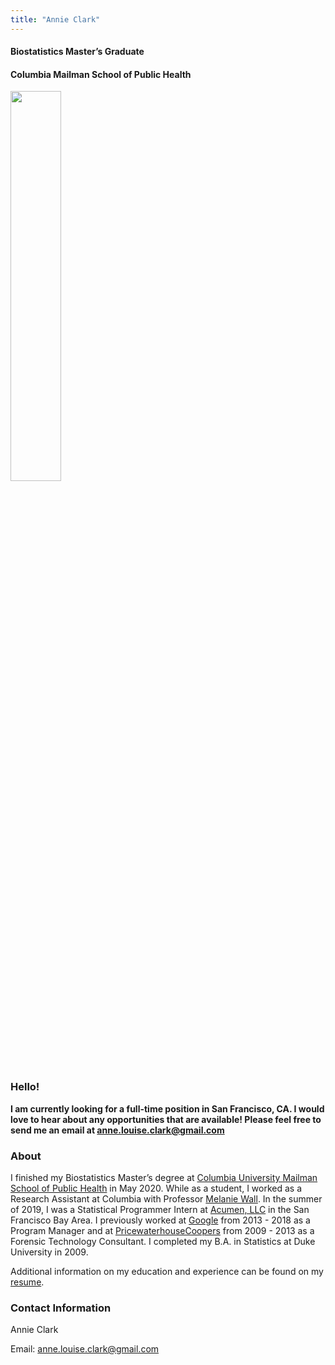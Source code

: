 ```yaml
---
title: "Annie Clark"
---
```


#### Biostatistics Master's Graduate
#### Columbia Mailman School of Public Health

<img src = "images/annie.png" style = "width:40%">

### Hello!

<b>I am currently looking for a full-time position in San Francisco, CA. I would love to hear about any opportunities that are available! Please feel free to send me an email at [anne.louise.clark@gmail.com](mailto:anne.louise.clark@gmail.com)</b><br> 

### About

I finished my Biostatistics Master's degree at [Columbia University Mailman School of Public Health](https://www.mailman.columbia.edu/academics/departments/biostatistics) in May 2020. While as a student, I worked as a Research Assistant at Columbia with Professor [Melanie Wall](http://www.columbia.edu/~mmw2177/). In the summer of 2019, I was a Statistical Programmer Intern at [Acumen, LLC](https://www.acumenllc.com/) in the San Francisco Bay Area. I previously worked at [Google](https://www.google.com) from 2013 - 2018 as a Program Manager and at [PricewaterhouseCoopers](https://www.pwc.com/sg/en/services/consulting/forensics/forensic-technology-solutions.html) from 2009 - 2013 as a Forensic Technology Consultant. I completed my B.A. in Statistics at Duke University in 2009. 

Additional information on my education and experience can be found on my [resume](annieclark_resume_202005.pdf). <br> 

### Contact Information

Annie Clark<br> 

Email: [anne.louise.clark@gmail.com](mailto:anne.louise.clark@gmail.com)